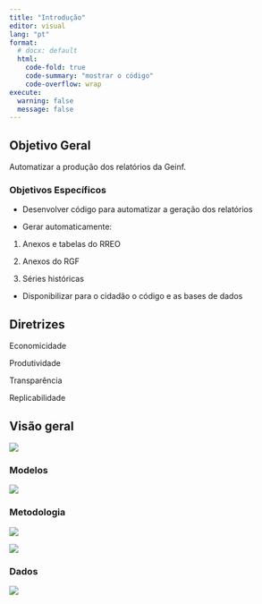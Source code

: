 ```yaml
---
title: "Introdução"
editor: visual
lang: "pt"
format:
  # docx: default
  html:
    code-fold: true
    code-summary: "mostrar o código"
    code-overflow: wrap
execute:
  warning: false
  message: false
---
```


## Objetivo Geral

Automatizar a produção dos relatórios da Geinf.

### Objetivos Específicos

-   Desenvolver código para automatizar a geração dos relatórios

-   Gerar automaticamente:

1.  Anexos e tabelas do RREO

2.  Anexos do RGF

3.  Séries históricas

-   Disponibilizar para o cidadão o código e as bases de dados

## Diretrizes

Economicidade

Produtividade

Transparência

Replicabilidade

## Visão geral

![](images/visao_geral.png)

### Modelos

![](images/modelo_anexo_02.png)

### Metodologia

![](images/metodologia_tabela_03.png)

![](images/metodologia_tabela_02.png)

### Dados

![](images/dados_tg.png)
